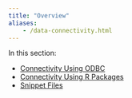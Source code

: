 ```yaml
---
title: "Overview"
aliases:
	- /data-connectivity.html
---
```


In this section:

* [Connectivity Using ODBC](connectivity_using_odbc.qmd)
* [Connectivity Using R Packages](connectivity_using_r_packages.qmd)
* [Snippet Files](snippet_files.qmd)